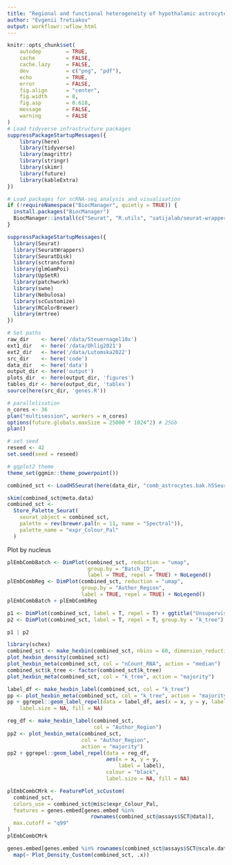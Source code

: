 ```yaml
---
title: "Regional and functional heterogeneity of hypothalamic astrocytes"
author: "Evgenii Tretiakov"
output: workflowr::wflow_html
---
```


```r
knitr::opts_chunk$set(
    autodep        = TRUE,
    cache          = FALSE,
    cache.lazy     = FALSE,
    dev            = c("png", "pdf"),
    echo           = TRUE,
    error          = FALSE,
    fig.align      = "center",
    fig.width      = 8,
    fig.asp        = 0.618,
    message        = FALSE,
    warning        = FALSE
)
# Load tidyverse infrastructure packages
suppressPackageStartupMessages({
    library(here)
    library(tidyverse)
    library(magrittr)
    library(stringr)
    library(skimr)
    library(future)
    library(kableExtra)
})

# Load packages for scRNA-seq analysis and visualisation
if (!requireNamespace("BiocManager", quietly = TRUE)) {
  install.packages("BiocManager")
  BiocManager::install(c("Seurat", "R.utils", "satijalab/seurat-wrappers", "mojaveazure/seurat-disk", "workflowr", "linxihui/NNLM", "yanwu2014/swne", "YuLab-SMU/ggtree", "pengminshi/mrtree", "glmpca", "scry", "scater", "scuttle", "miQC", "sjessa/ggmin", "glmGamPoi", "Nebulosa"))
}

suppressPackageStartupMessages({
  library(Seurat)
  library(SeuratWrappers)
  library(SeuratDisk)
  library(sctransform)
  library(glmGamPoi)
  library(UpSetR)
  library(patchwork)
  library(swne)
  library(Nebulosa)
  library(scCustomize)
  library(RColorBrewer)
  library(mrtree)
})

# Set paths
raw_dir    <- here('/data/Steuernagel10x')
ext1_dir   <- here('/data/Ohlig2021')
ext2_dir   <- here('/data/Lutomska2022')
src_dir    <- here('code')
data_dir   <- here('data')
output_dir <- here('output')
plots_dir  <- here(output_dir, 'figures')
tables_dir <- here(output_dir, 'tables')
source(here(src_dir, 'genes.R'))

# parallelisation
n_cores <- 36
plan("multisession", workers = n_cores)
options(future.globals.maxSize = 25000 * 1024^2) # 25Gb
plan()

# set seed
reseed <- 42
set.seed(seed = reseed)

# ggplot2 theme
theme_set(ggmin::theme_powerpoint())
```

```r
combined_sct <- LoadH5Seurat(here(data_dir, "comb_astrocytes.bak.h5Seurat"))
```

```r
skim(combined_sct@meta.data)
combined_sct <-
  Store_Palette_Seurat(
    seurat_object = combined_sct,
    palette = rev(brewer.pal(n = 11, name = "Spectral")),
    palette_name = "expr_Colour_Pal"
  )
```


Plot by nucleus

```r
plEmbCombBatch <- DimPlot(combined_sct, reduction = "umap",
                          group.by = "Batch_ID",
                          label = TRUE, repel = TRUE) + NoLegend()
plEmbCombReg <- DimPlot(combined_sct, reduction = "umap",
                        group.by = "Author_Region",
                        label = TRUE, repel = TRUE) + NoLegend()
plEmbCombBatch + plEmbCombReg
```

```r
p1 <- DimPlot(combined_sct, label = T, repel = T) + ggtitle("Unsupervised clustering") + NoLegend()
p2 <- DimPlot(combined_sct, label = T, repel = T, group.by = "k_tree") + ggtitle("MRTree") + NoLegend()

p1 | p2
```

```r
library(schex)
combined_sct <- make_hexbin(combined_sct, nbins = 60, dimension_reduction = "UMAP")
plot_hexbin_density(combined_sct)
plot_hexbin_meta(combined_sct, col = "nCount_RNA", action = "median")
combined_sct$k_tree <- factor(combined_sct$k_tree)
plot_hexbin_meta(combined_sct, col = "k_tree", action = "majority")
```

```r
label_df <- make_hexbin_label(combined_sct, col = "k_tree")
pp <- plot_hexbin_meta(combined_sct, col = "k_tree", action = "majority")
pp + ggrepel::geom_label_repel(data = label_df, aes(x = x, y = y, label = label), colour = "black", 
    label.size = NA, fill = NA)
```

```r
reg_df <- make_hexbin_label(combined_sct, 
                            col = "Author_Region")
pp2 <- plot_hexbin_meta(combined_sct,
                        col = "Author_Region",
                        action = "majority")
pp2 + ggrepel::geom_label_repel(data = reg_df, 
                                aes(x = x, y = y,
                                    label = label), 
                                colour = "black",
                                label.size = NA, fill = NA)
```

```r
plEmbCombCMrk <- FeaturePlot_scCustom(
  combined_sct,
  colors_use = combined_sct@misc$expr_Colour_Pal,
  features = genes.embed[genes.embed %in%
                           rownames(combined_sct@assays$SCT@data)],
  max.cutoff = "q99"
)
plEmbCombCMrk
```

```r
genes.embed[genes.embed %in% rownames(combined_sct@assays$SCT@scale.data)] |>
  map(~ Plot_Density_Custom(combined_sct, .x))
```
